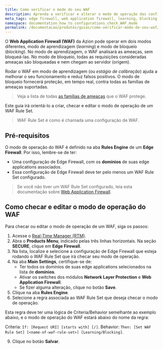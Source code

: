 ```yaml
---
title: Como verificar o modo do seu WAF
description: Aprenda a verificar e alterar o modo de operação das configurações do WAF
meta_tags: edge firewall, web application firewall, learning, blocking, operation modes
namespace: documentation_how_to_configurations_check_WAF_mode
permalink: /documentacao/produtos/guias/como-verificar-modo-do-seu-waf/
---
```


O **Web Application Firewall (WAF)** da Azion pode operar em dois modos diferentes, modo de aprendizagem (*learning*) e modo de bloqueio (*blocking*). No modo de aprendizagem, o WAF analisará as ameaças, sem bloqueá-las. No modo de bloqueio, todas as requisições consideradas ameaças são bloqueadas e nem chegam ao servidor (origem).

Rodar o WAF em modo de aprendizagem (ou *estágio de calibração*) ajuda a melhorar o seu funcionamento e reduz falsos positivos. O modo de bloqueio fornecerá proteção, em tempo real, contra todas as famílias de ameaças suportadas.

> Veja a lista de todas [as famílias de ameaças](pt-br/documentacao/produtos/edge-firewall/web-application-firewall/) que o WAF protege.

Este guia irá orientá-lo a criar, checar e editar o modo de operação de um WAF Rule Set.

> WAF Rule Set é como é chamada uma configuração de WAF.

## Pré-requisitos

O modo de operação do WAF é definido na aba **Rules Engine** de um **Edge Firewall**. Por isso, lembre-se de ter:

* Uma configuração de Edge Firewall, com os **domínios** de suas edge applications associados.
* Essa configuração de Edge Firewall deve ter pelo menos um WAF Rule Set configurado.

> Se você não tiver um WAF Rule Set configurado, leia esta documentação sobre [Web Application Firewall](pt-br/documentacao/produtos/edge-firewall/web-application-firewall/).

## Como checar e editar o modo de operação do WAF

Para checar ou editar o modo de operação de um WAF, siga os passos:

1. Acesse o [Real-Time Manager (RTM)](https://manager.azion.com/).
2. Abra o **Products Menu**, indicado pelas três linhas horizontais. Na seção **SECURE**, clique em **Edge Firewall**.
3. Na lista, localize e selecione a configuração de Edge Firewall que esteja rodando o WAF Rule Set que irá checar seu modo de operação.
4. Na aba **Main Settings**, certifique-se de:
   * Ter todos os domínios de suas edge applications selecionados na lista de **domínios**.
   * Ativar os switches dos módulos **Network Layer Protection** e **Web Application Firewall**.
   * Se fizer alguma alteração, clique no botão **Save**.
5. Clique na aba **Rules Engine**.
6. Selecione a regra associada ao WAF Rule Set que deseja checar o modo de operação.

Esta regra deve ter uma lógica de Criteria/Behavior semelhante ao exemplo abaixo, e o modo de operação do WAF estará abaixo do nome da regra:

Criteria: `If: [Request URI] [starts with] [/]`.
Behavior: `Then: [Set WAF Rule Set] [<name-of-waf-rule-set>] [Learning/Blocking]`.

9. Clique no botão **Salvar**.